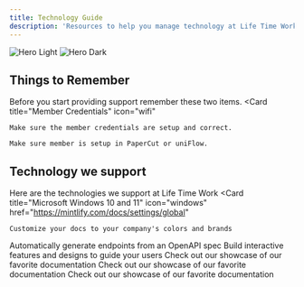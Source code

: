 ```yaml
---
title: Technology Guide
description: 'Resources to help you manage technology at Life Time Work'
---
```


<img
  className="block dark:hidden"
  src="/images/lthero.png"
  alt="Hero Light"
/>
<img
  className="hidden dark:block"
  src="/images/lthero.png"
  alt="Hero Dark"
/>

## Things to Remember

Before you start providing support remember these two items.
<CardGroup cols={2}>
  <Card
    title="Member Credentials"
    icon="wifi"
    
  >
    Make sure the member credentials are setup and correct.
  </Card>
  <Card
    title="Member Printing"
    icon="print"
    
  >
    Make sure member is setup in PaperCut or uniFlow.
  </Card>
</CardGroup>

## Technology we support

Here are the technologies we support at Life Time Work
<CardGroup cols={2}>
  <Card
    title="Microsoft Windows 10 and 11"
    icon="windows"
    href="https://mintlify.com/docs/settings/global"
  >
    Customize your docs to your company's colors and brands
  </Card>
  <Card
    title="Mac OS 14+"
    icon="apple"
    href="https://mintlify.com/docs/api-playground/openapi"
  >
    Automatically generate endpoints from an OpenAPI spec
  </Card>
  <Card
    title="IOS 17+"
    icon="apple"
    href="https://mintlify.com/docs/components/accordion"
  >
    Build interactive features and designs to guide your users
  </Card>
  <Card
    title="Android"
    icon="google"
    href="https://mintlify.com/customers"
  >
    Check out our showcase of our favorite documentation
  </Card>
   <Card
    title="Chrome OS"
    icon="google"
    href="https://mintlify.com/customers"
  >
    Check out our showcase of our favorite documentation
  </Card>
   <Card
    title="Ubuntu (Linux)"
    icon="ubuntu"
    href="https://mintlify.com/customers"
  >
    Check out our showcase of our favorite documentation
  </Card>
</CardGroup>
